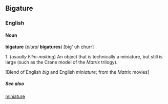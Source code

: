 == Bigature ==


=== English ===

==== Noun ====

'''bigature''' (''plural'' '''bigatures''')
[big' uh churr]

1. (''usually Film-making'') An object that is technically a miniature, but still is large (such as the Crane model of the ''Matrix'' trilogy).

[Blend of English ''big'' and English ''miniature''; from the ''Matrix'' movies]


===== See also =====

[[miniature]]